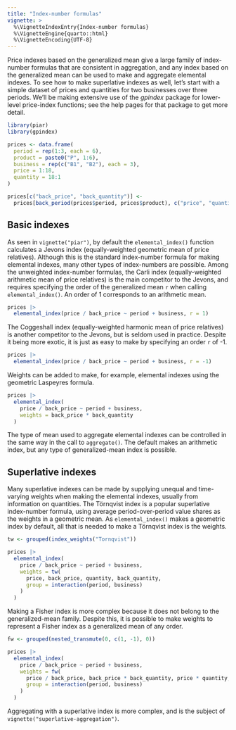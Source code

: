 ```yaml
---
title: "Index-number formulas"
vignette: >
  %\VignetteIndexEntry{Index-number formulas}
  %\VignetteEngine{quarto::html}
  %\VignetteEncoding{UTF-8}
---
```


Price indexes based on the generalized mean give a large family of
index-number formulas that are consistent in aggregation, and any index
based on the generalized mean can be used to make and aggregate
elemental indexes. To see how to make superlative indexes as well, let's
start with a simple dataset of prices and quantities for two businesses
over three periods. We'll be making extensive use of the *gpindex*
package for lower-level price-index functions; see the help pages for
that package to get more detail.

```r
library(piar)
library(gpindex)

prices <- data.frame(
  period = rep(1:3, each = 6),
  product = paste0("P", 1:6),
  business = rep(c("B1", "B2"), each = 3),
  price = 1:18,
  quantity = 18:1
)

prices[c("back_price", "back_quantity")] <- 
  prices[back_period(prices$period, prices$product), c("price", "quantity")]
```

## Basic indexes

As seen in `vignette("piar")`, by default the `elemental_index()`
function calculates a Jevons index (equally-weighted geometric mean of
price relatives). Although this is the standard index-number formula for
making elemental indexes, many other types of index-numbers are
possible. Among the unweighted index-number formulas, the Carli index
(equally-weighted arithmetic mean of price relatives) is the main
competitor to the Jevons, and requires specifying the order of the
generalized mean `r` when calling `elemental_index()`. An order of 1
corresponds to an arithmetic mean.

```r
prices |>
  elemental_index(price / back_price ~ period + business, r = 1)
```

The Coggeshall index (equally-weighted harmonic mean of price relatives)
is another competitor to the Jevons, but is seldom used in practice.
Despite it being more exotic, it is just as easy to make by specifying
an order `r` of -1.

```r
prices |>
  elemental_index(price / back_price ~ period + business, r = -1)
```

Weights can be added to make, for example, elemental indexes using the
geometric Laspeyres formula.

```r
prices |>
  elemental_index(
    price / back_price ~ period + business,
    weights = back_price * back_quantity
  )
```

The type of mean used to aggregate elemental indexes can be controlled
in the same way in the call to `aggregate()`. The default makes an
arithmetic index, but any type of generalized-mean index is possible.

## Superlative indexes

Many superlative indexes can be made by supplying unequal and
time-varying weights when making the elemental indexes, usually from
information on quantities. The Törnqvist index is a popular superlative
index-number formula, using average period-over-period value shares as
the weights in a geometric mean. As `elemental_index()` makes a
geometric index by default, all that is needed to make a Törnqvist index
is the weights.

```r
tw <- grouped(index_weights("Tornqvist"))

prices |>
  elemental_index(
    price / back_price ~ period + business,
    weights = tw(
      price, back_price, quantity, back_quantity,
      group = interaction(period, business)
    )
  )
```

Making a Fisher index is more complex because it does not belong to the
generalized-mean family. Despite this, it is possible to make weights to
represent a Fisher index as a generalized mean of any order.

```r
fw <- grouped(nested_transmute(0, c(1, -1), 0))

prices |>
  elemental_index(
    price / back_price ~ period + business,
    weights = fw(
      price / back_price, back_price * back_quantity, price * quantity,
      group = interaction(period, business)
    )
  )
```

Aggregating with a superlative index is more complex, and is the subject
of `vignette("superlative-aggregation")`.
